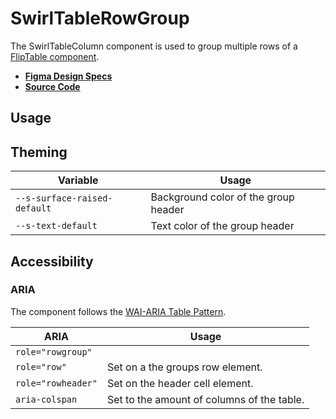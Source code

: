
<Meta title="Components/SwirlTableRowGroup" />

# SwirlTableRowGroup

The SwirlTableColumn component is used to group multiple rows of a
[FlipTable component](?path=/docs/components-fliptable--swirl-table).

- **[Figma Design Specs](https://www.figma.com/file/iRHiAFsHxnzux8gQ9EjlZe/Swirl-Components?node-id=2368%3A11396&t=vTzLv3k9sHgUbtQ2-0)**
- **[Source Code](https://github.com/flip-corp/swirl/tree/main/packages/swirl-components/src/components/swirl-table-row-group)**

## Usage

<Canvas withSource="open">
  <Story id="components-swirltablerowgroup--swirl-table-row-group" />
</Canvas>

<ArgsTable story="." />

## Theming

| Variable                     | Usage                                |
| ---------------------------- | ------------------------------------ |
| `--s-surface-raised-default` | Background color of the group header |
| `--s-text-default`           | Text color of the group header       |

## Accessibility

### ARIA

The component follows the
[WAI-ARIA Table Pattern](https://www.w3.org/WAI/ARIA/apg/patterns/table/).

| ARIA               | Usage                                      |
| ------------------ | ------------------------------------------ |
| `role="rowgroup"`  |                                            |
| `role="row"`       | Set on a the groups row element.           |
| `role="rowheader"` | Set on the header cell element.            |
| `aria-colspan`     | Set to the amount of columns of the table. |
